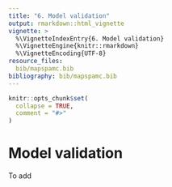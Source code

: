 ```yaml
---
title: "6. Model validation"
output: rmarkdown::html_vignette
vignette: >
  %\VignetteIndexEntry{6. Model validation}
  %\VignetteEngine{knitr::rmarkdown}
  %\VignetteEncoding{UTF-8}
resource_files:
  bib/mapspamc.bib
bibliography: bib/mapspamc.bib
---
```


```r
knitr::opts_chunk$set(
  collapse = TRUE,
  comment = "#>"
)
```

# Model validation

To add
